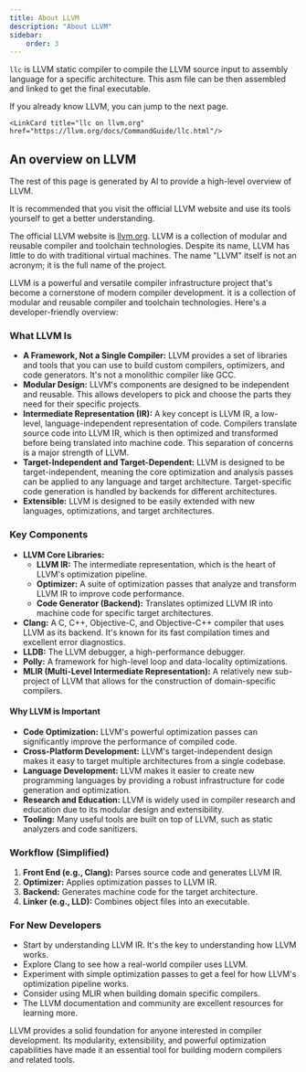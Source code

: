 ```yaml
---
title: About LLVM
description: "About LLVM"
sidebar: 
    order: 3
---
```


`llc` is LLVM static compiler to compile the LLVM source input to assembly language for a specific architecture. This asm file can be then assembled and linked to get the final executable.

If you already know LLVM, you can jump to the next page.


<CardGrid>
    <LinkCard title="Go to the next page" href="/section-1/"/>

    <LinkCard title="llc on llvm.org" href="https://llvm.org/docs/CommandGuide/llc.html"/>
</CardGrid>

## An overview on LLVM

<Aside title="About this page">
The rest of this page is generated by AI to provide a high-level overview of LLVM.

It is recommended that you visit the official LLVM website and use its tools yourself to get a better understanding.
</Aside>

The official LLVM website is [llvm.org](https://llvm.org/). LLVM is a collection of modular and reusable compiler and toolchain technologies. Despite its name, LLVM has little to do with traditional virtual machines. The name "LLVM" itself is not an acronym; it is the full name of the project.

LLVM is a powerful and versatile compiler infrastructure project that's become a cornerstone of modern compiler development. it is a collection of modular and reusable compiler and toolchain technologies. Here's a developer-friendly overview:

### What LLVM Is

* **A Framework, Not a Single Compiler:** LLVM provides a set of libraries and tools that you can use to build custom compilers, optimizers, and code generators. It's not a monolithic compiler like GCC.
* **Modular Design:** LLVM's components are designed to be independent and reusable. This allows developers to pick and choose the parts they need for their specific projects.
* **Intermediate Representation (IR):** A key concept is LLVM IR, a low-level, language-independent representation of code. Compilers translate source code into LLVM IR, which is then optimized and transformed before being translated into machine code. This separation of concerns is a major strength of LLVM.
* **Target-Independent and Target-Dependent:** LLVM is designed to be target-independent, meaning the core optimization and analysis passes can be applied to any language and target architecture. Target-specific code generation is handled by backends for different architectures.
* **Extensible:** LLVM is designed to be easily extended with new languages, optimizations, and target architectures.

### Key Components

* **LLVM Core Libraries:**
    * **LLVM IR:** The intermediate representation, which is the heart of LLVM's optimization pipeline.
    * **Optimizer:** A suite of optimization passes that analyze and transform LLVM IR to improve code performance.
    * **Code Generator (Backend):** Translates optimized LLVM IR into machine code for specific target architectures.
* **Clang:** A C, C++, Objective-C, and Objective-C++ compiler that uses LLVM as its backend. It's known for its fast compilation times and excellent error diagnostics.
* **LLDB:** The LLVM debugger, a high-performance debugger.
* **Polly:** A framework for high-level loop and data-locality optimizations.
* **MLIR (Multi-Level Intermediate Representation):** A relatively new sub-project of LLVM that allows for the construction of domain-specific compilers.

#### Why LLVM is Important

* **Code Optimization:** LLVM's powerful optimization passes can significantly improve the performance of compiled code.
* **Cross-Platform Development:** LLVM's target-independent design makes it easy to target multiple architectures from a single codebase.
* **Language Development:** LLVM makes it easier to create new programming languages by providing a robust infrastructure for code generation and optimization.
* **Research and Education:** LLVM is widely used in compiler research and education due to its modular design and extensibility.
* **Tooling:** Many useful tools are built on top of LLVM, such as static analyzers and code sanitizers.

### Workflow (Simplified)

1.  **Front End (e.g., Clang):** Parses source code and generates LLVM IR.
2.  **Optimizer:** Applies optimization passes to LLVM IR.
3.  **Backend:** Generates machine code for the target architecture.
4.  **Linker (e.g., LLD):** Combines object files into an executable.

### For New Developers

* Start by understanding LLVM IR. It's the key to understanding how LLVM works.
* Explore Clang to see how a real-world compiler uses LLVM.
* Experiment with simple optimization passes to get a feel for how LLVM's optimization pipeline works.
* Consider using MLIR when building domain specific compilers.
* The LLVM documentation and community are excellent resources for learning more.

LLVM provides a solid foundation for anyone interested in compiler development. Its modularity, extensibility, and powerful optimization capabilities have made it an essential tool for building modern compilers and related tools.
